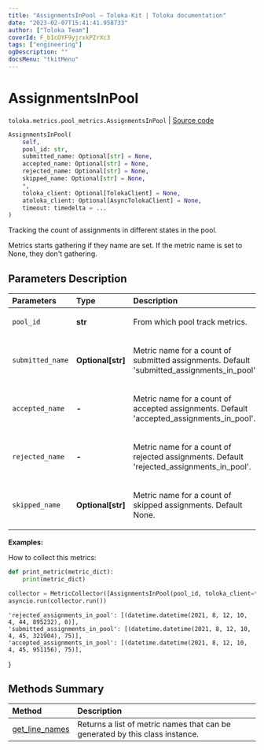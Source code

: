```yaml
---
title: "AssignmentsInPool — Toloka-Kit | Toloka documentation"
date: "2023-02-07T15:41:41.958733"
author: ["Toloka Team"]
coverId: F_bIcOYF9yjrxkPZrXc3
tags: ["engineering"]
ogDescription: ""
docsMenu: "tkitMenu"
---
```


# AssignmentsInPool
`toloka.metrics.pool_metrics.AssignmentsInPool` | [Source code](https://github.com/Toloka/toloka-kit/blob/v1.1.3/src/metrics/pool_metrics.py#L201)

```python
AssignmentsInPool(
    self,
    pool_id: str,
    submitted_name: Optional[str] = None,
    accepted_name: Optional[str] = None,
    rejected_name: Optional[str] = None,
    skipped_name: Optional[str] = None,
    *,
    toloka_client: Optional[TolokaClient] = None,
    atoloka_client: Optional[AsyncTolokaClient] = None,
    timeout: timedelta = ...
)
```

Tracking the count of assignments in different states in the pool.

Metrics starts gathering if they name are set. If the metric name is set to None, they don't gathering.

## Parameters Description

| Parameters | Type | Description |
| :----------| :----| :-----------|
`pool_id`|**str**|<p>From which pool track metrics.</p>
`submitted_name`|**Optional\[str\]**|<p>Metric name for a count of submitted assignments. Default &#x27;submitted_assignments_in_pool&#x27;.</p>
`accepted_name `|**-**|<p>Metric name for a count of accepted assignments. Default &#x27;accepted_assignments_in_pool&#x27;.</p>
`rejected_name `|**-**|<p>Metric name for a count of rejected assignments. Default &#x27;rejected_assignments_in_pool&#x27;.</p>
`skipped_name`|**Optional\[str\]**|<p>Metric name for a count of skipped assignments. Default None.</p>

**Examples:**

How to collect this metrics:
```python
def print_metric(metric_dict):
    print(metric_dict)

collector = MetricCollector([AssignmentsInPool(pool_id, toloka_client=toloka_client)], print_metric)
asyncio.run(collector.run())
```
    'rejected_assignments_in_pool': [(datetime.datetime(2021, 8, 12, 10, 4, 44, 895232), 0)],
    'submitted_assignments_in_pool': [(datetime.datetime(2021, 8, 12, 10, 4, 45, 321904), 75)],
    'accepted_assignments_in_pool': [(datetime.datetime(2021, 8, 12, 10, 4, 45, 951156), 75)],
}
## Methods Summary

| Method | Description |
| :------| :-----------|
[get_line_names](/docs/toloka-kit/reference/toloka.metrics.pool_metrics.AssignmentsInPool.get_line_names)| Returns a list of metric names that can be generated by this class instance.
